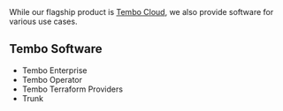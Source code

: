 
<Callout variant='tip'>
	While our flagship product is <a href="https://cloud.tembo.io">Tembo Cloud</a>,
	we also provide software for various use cases.
</Callout>


## Tembo Software

* Tembo Enterprise
* Tembo Operator
* Tembo Terraform Providers
* Trunk